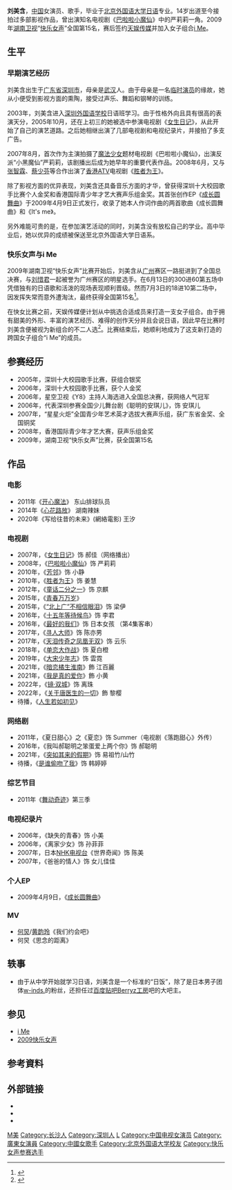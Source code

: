 {{艺人
| 姓名 = 刘美含
| 类型 = 女艺人
| 图片 = 
| 图片简介 = 
| 英文名 = Mikan
| 昵称 = 美含，米糠，严莉莉
| 国籍 = {{PRC}}
| 籍贯 = [[湖南省|湖南省]][[长沙市|长沙市]]
| 出生日期 = {{Birth date and age|1991|4|9}}
| 出生地点 = {{CHN}}[[广东省|广东省]][[深圳市|深圳市]]
| 职业 = [[演员|演员]]、[[歌手|歌手]]
| 语言 = [[普通话|普通话]]、[[粤语|粤语]]、[[日语|日语]]
| 教育程度 = [[北京外国语大学|北京外国语大学]]
| 音乐类型 = [[华语流行|华语流行]]
| 演奏乐器 = 
| 活跃年代 = 2005年至今
| 唱片公司 = DOREMI MUSIC（2010－2012）
| 经纪公司 = [[天娱传媒|天娱传媒]]（2009－）<br />正大集团（2010－2012）<BR>[[海润影视集团|海润影视集团]](2015-)
| 网站 = 
| 相关团体 = [[i_Me|i Me]]
| module = 
{{Infobox bilibili personality
| embed = yes
| pseudonym = 刘美含Mikan
| channel_url = 16210993
| years_active = 2018年至今
| subscribers = 319597
| subscriber_date = {{Fulldate|2020-07-05}}
| views = 12070234
| view_date = {{Fulldate|2020-07-04}}
| silver_TV = 1
| silver_year =（待查）
}}
}}

'''刘美含'''{{BD|1991年|4月9日|catIdx=L刘}}，[[中国|中国]]女演员、歌手，毕业于[[北京外国语大学|北京外国语大学]][[日语|日语]]专业。14岁出道至今接拍过多部影视作品，曾出演知名电视剧《[[巴啦啦小魔仙|巴啦啦小魔仙]]》中的严莉莉一角。2009年[[湖南卫视|湖南卫视]]“[[2009快乐女声|快乐女声]]”全国第15名，赛后签约[[天娱传媒|天娱传媒]]并加入女子组合[[i_Me|i Me]]。

== 生平 ==
=== 早期演艺经历 ===
刘美含出生于[[广东省|广东省]][[深圳市|深圳市]]，母亲是[[武汉|武汉]]人。由于母亲是一名[[临时演员|临时演员]]的缘故，她从小便受到影视方面的熏陶，接受过声乐、舞蹈和钢琴的训练。

2003年，刘美含进入[[深圳外国语学校|深圳外国语学校]]日语班学习。由于性格外向且具有很高的表演天分，2005年10月，还在上初三的她被选中参演电视剧《[[女生日记|女生日记]]》，从此开始了自己的演艺道路。之后她相继出演了几部电视剧和电视纪录片，并接拍了多支广告。

2007年8月，首次作为主演拍摄了[[魔法少女|魔法少女]]题材电视剧《巴啦啦小魔仙》，出演反派“小黑魔仙”严莉莉，该剧播出后成为她早年的重要代表作品。2008年6月，又与[[张智霖|张智霖]]、[[蔡少芬|蔡少芬]]等合作出演了[[香港|香港]][[亚洲电视|ATV]]电视剧《[[胜者为王_(2010年电视剧)|胜者为王]]》。

除了影视方面的优异表现，刘美含还具备音乐方面的才华，曾获得深圳十大校园歌手比赛个人金奖和香港国际青少年才艺大赛声乐组金奖。其首张创作EP《[[成长圆舞曲|成长圆舞曲]]》于2009年4月9日正式发行，收录了她本人作词作曲的两首歌曲《成长圆舞曲》和《It's me》。

另外难能可贵的是，在参加演艺活动的同时，刘美含没有放松自己的学业。高中毕业后，她以优异的成绩被保送至北京外国语大学日语系。

=== 快乐女声与i Me ===
{{Main|i Me}}
2009年湖南卫视“快乐女声”比赛开始后，刘美含从[[广州|广州]]赛区一路挺进到了全国总决赛，与[[刘惜君|刘惜君]]一起被誉为广州赛区的明星选手。在6月13日的300进60第五场中凭借独有的日语歌和活泼的现场表现顺利晋级。然而7月3日的18进10第二场中，因发挥失常而意外遭淘汰，最终获得全国第15名<ref>{{cite news | title=刘美含意外被淘汰 曾轶可获小柯老师隔空赞扬 | url=http://ent.hunantv.com/y/20090703/347301.html | publisher=金鹰网 | date=2009-07-04 | accessdate=2011-01-23 | archive-date=2015-03-12 | archive-url=https://web.archive.org/web/20150312074515/http://ent.hunantv.com/y/20090703/347301.html | dead-url=no }}</ref>。

在快女比赛之前，天娱传媒便计划从中挑选合适成员来打造一支女子组合。由于拥有甜美的外形、丰富的演艺经历、难得的创作天分并且会说日语，因此早在比赛时刘美含便被视为新组合的不二人选<ref>{{cite news | title=“舞美师”称快女要选演员 总决赛名额增至25人 | url=http://ent.sina.com.cn/y/2009-06-18/04142569509.shtml | publisher=[[新浪|新浪]] | date=2009-06-18 | accessdate=2011-01-23 | archive-date=2020-11-04 | archive-url=https://web.archive.org/web/20201104013353/http://ent.sina.com.cn/y/2009-06-18/04142569509.shtml | dead-url=no }}</ref>。比赛结束后，她顺利地成为了这支新打造的跨国女子组合“i Me”的成员。

== 参赛经历 ==
* 2005年，深圳十大校园歌手比赛，获组合银奖
* 2006年，深圳十大校园歌手比赛，获个人金奖
* 2006年，星空卫视《Y8》主持人海选进入全国总决赛，获网络人气冠军
* 2006年，代表深圳参赛全国少儿舞台剧《聪明的安琪儿》，饰 安琪儿
* 2007年，“星星火炬”全国青少年艺术英才选拔大赛声乐组，获广东省金奖、全国铜奖
* 2008年，香港国际青少年才艺大赛，获声乐组金奖
* 2009年，湖南卫视“快乐女声”比赛，获全国第15名

== 作品 ==
===电影===
*2011年《[[开心魔法|开心魔法]]》 东山排球队员
*2014年《[[心花路放|心花路放]]》 湖南辣妹
*2020年《写给往昔的未来》(網絡電影) 王汐

=== 电视剧 ===
* 2007年，《[[女生日记|女生日记]]》饰 郝佳（网络播出）
* 2008年，《[[巴啦啦小魔仙|巴啦啦小魔仙]]》饰 严莉莉
* 2010年，《[[芳邻|芳邻]]》饰 小静
* 2010年，《[[胜者为王_(2010年电视剧)|胜者为王]]》饰 姜慧
* 2012年，《[[童话二分之一|童话二分之一]]》饰 京麒
* 2015年，《[[青春万万岁|青春万万岁]]》
* 2015年，《[[“北上广”不相信眼泪|“北上广”不相信眼泪]]》饰 梁伊
* 2016年，《[[十五年等待候鸟|十五年等待候鸟]]》饰 李君
* 2016年，《[[最好的我们_(电视剧)|最好的我们]]》饰  日本女孩 （第4集客串）
* 2017年，《[[寻人大师|寻人大师]]》饰 陈亦男
* 2017年，《[[天泪传奇之凤凰无双|天泪传奇之凤凰无双]]》饰 云乐
* 2018年，《[[单恋大作战|单恋大作战]]》饰 夏白橙
* 2019年，《[[大宋少年志|大宋少年志]]》饰 雲霓
* 2021年，《[[暗戀橘生淮南_(電視劇)|暗恋橘生淮南]]》飾 江百麗
* 2021年，《[[我是真的爱你|我是真的爱你]]》飾 小黄
* 2022年，《[[镜·双城|镜·双城]]》饰 离珠
* 2022年，《[[关于唐医生的一切|关于唐医生的一切]]》飾 黎樱
* 待播，《[[人生若如初见|人生若如初见]]》

=== 网络剧 ===
* 2011年，《夏日甜心》之《夏恋》饰 Summer（电视剧《落跑甜心》外传）
* 2016年，《我叫郝聪明之笨蛋爱上两个你》饰 郝聪明
* 2021年，《[[突如其来的假期|突如其来的假期]]》饰 易祖竹/山竹
* 待播，《[[是谁偷吻了我|是谁偷吻了我]]》饰 韩婷婷

===综艺节目===
*2011年《[[舞动奇迹|舞动奇迹]]》第三季

=== 电视纪录片 ===
* 2006年，《缺失的青春》饰 小美
* 2006年，《离家少女》饰 孙菲菲
* 2007年，日本[[NHK电视台|NHK电视台]]《世界奇闻》饰 陈美
* 2007年，《爸爸的情人》饰 女儿佳佳

=== 个人EP ===
* 2009年4月9日，《[[成长圆舞曲|成长圆舞曲]]》

=== MV ===
* [[何炅|何炅]]/[[黄韵玲|黄韵玲]]《我们约会吧》
* 何炅《思念的距离》

== 轶事 ==
* 由于从中学开始就学习日语，刘美含是一个标准的“日饭”，除了是日本男子团体[[w-inds.|w-inds.]]的粉丝，还担任过[[百度贴吧|百度贴吧]][[Berryz工房|Berryz工房]]吧的大吧主。

== 参见 ==
* [[i_Me|i Me]]
* [[2009快乐女声|2009快乐女声]]

== 参考資料 ==
{{reflist}}

== 外部链接 ==
*{{Sinablog|mikanliu}}
*{{Sinaweibo|mikanliu}}
*{{Bilibili|user=16210993}}

{{声临其境}}

{{DEFAULTSORT:L刘}}
[[Category:刘姓|M美]]
[[Category:长沙人|Category:长沙人]]
[[Category:深圳人|Category:深圳人]]
[[Category:中国电影女演员|L]]
[[Category:中国电视女演员|Category:中国电视女演员]]
[[Category:廣東女演員|Category:廣東女演員]]
[[Category:中國女歌手|Category:中國女歌手]]
[[Category:北京外国语大学校友|Category:北京外国语大学校友]]
[[Category:快乐女声参赛选手|Category:快乐女声参赛选手]]